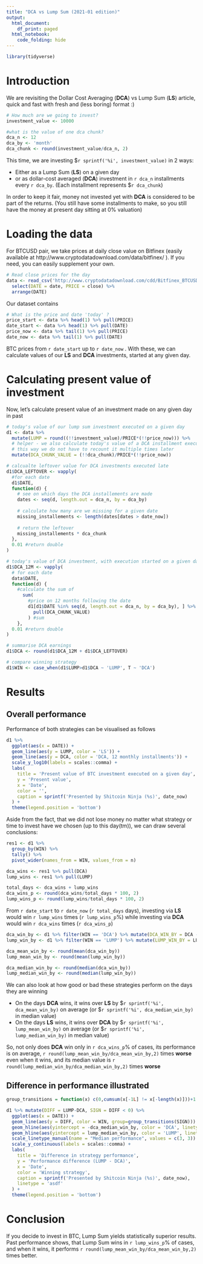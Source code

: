 ```yaml
---
title: "DCA vs Lump Sum (2021-01 edition)"
output:
  html_document:
    df_print: paged
  html_notebook:
    code_folding: hide
---
```


```r
library(tidyverse)
```

# Introduction

We are revisiting the Dollar Cost Averaging (**DCA**) vs Lump Sum (**LS**) article, quick and fast with fresh and (less boring) format :)

```r
# How much are we going to invest?
investment_value <- 10000

#what is the value of one dca chunk?
dca_n <- 12
dca_by <- 'month'
dca_chunk <- round(investment_value/dca_n, 2)
```

This time, we are investing $`r sprintf('%i', investment_value)` in 2 ways:

* Either as a Lump Sum (**LS**) on a given day
* or as dollar-cost averaged (**DCA**) investment in `r dca_n` installments every `r dca_by`. (Each installment represents $`r dca_chunk`)

In order to keep it fair, money not invested yet with **DCA** is considered to be part of the returns. (You still have some installments to make, so you still have the money at present day sitting at 0% valuation) 

# Loading the data
For BTCUSD pair, we take prices at daily close value on Bitfinex (easily available at http://www.cryptodatadownload.com/data/bitfinex/ ). If you need, you can easily supplement your own.

```r
# Read close prices for the day
data <- read_csv('http://www.cryptodatadownload.com/cdd/Bitfinex_BTCUSD_d.csv', skip = 1) %>% 
  select(DATE = date, PRICE = close) %>% 
  arrange(DATE)
```

Our dataset contains

```r
# What is the price and date 'today' ?
price_start <- data %>% head(1) %>% pull(PRICE)
date_start <- data %>% head(1) %>% pull(DATE)
price_now <- data %>% tail(1) %>% pull(PRICE)
date_now <- data %>% tail(1) %>% pull(DATE)
```

BTC prices from `r date_start` up to `r date_now` . With these, we can calculate values of our **LS** and **DCA** investments, started at any given day.

# Calculating present value of investment

Now, let's calculate present value of an investment made on any given day in past

```r
# today's value of our lump sum investment executed on a given day
d1 <- data %>% 
  mutate(LUMP = round((!!investment_value)/PRICE*(!!price_now))) %>%
  # helper - we also calculate today's value of a DCA installment executed on this day
  # this way we do not have to recount it multiple times later
  mutate(DCA_CHUNK_VALUE = (!!dca_chunk)/PRICE*(!!price_now))

# calcualte leftover value for DCA investments executed late
d1$DCA_LEFTOVER <- vapply(
  #for each date
  d1$DATE,
  function(d) {
    # see on which days the DCA installements are made
    dates <- seq(d, length.out = dca_n, by = dca_by)
    
    # calculate how many are we missing for a given date
    missing_installements <- length(dates[dates > date_now])
    
    # return the leftover
    missing_installements * dca_chunk
  },
  0.01 #return double
)

# today's value of DCA investment, with execution started on a given day 
d1$DCA_12M <- vapply(
  # for each date
  data$DATE, 
  function(d) {
    #calculate the sum of
      sum(
        #price on 12 months following the date
        d1[d1$DATE %in% seq(d, length.out = dca_n, by = dca_by), ] %>% 
          pull(DCA_CHUNK_VALUE)
        ) #sum
    },
  0.01 #return double
)

# summarise DCA earnings
d1$DCA <- round(d1$DCA_12M + d1$DCA_LEFTOVER)

# compare winning strategy
d1$WIN <- case_when(d1$LUMP>d1$DCA ~ 'LUMP', T ~ 'DCA')

```

# Results

## Overall performance

Performance of both strategies can be visualised as follows

```r
d1 %>% 
  ggplot(aes(x = DATE)) +
  geom_line(aes(y = LUMP, color = 'LS')) +
  geom_line(aes(y = DCA, color = 'DCA, 12 monthly installments')) +
  scale_y_log10(labels = scales::comma) +
  labs(
    title = 'Present value of BTC investment executed on a given day',
    y = 'Present value',
    x = 'Date',
    color = '',
    caption = sprintf('Presented by Shitcoin Ninja (%s)', date_now)
  ) +
  theme(legend.position = 'bottom')
```

Aside from the fact, that we did not lose money no matter what strategy or time to invest have we chosen (up to this day(tm)), we can draw several conclusions:

```r
res1 <- d1 %>% 
  group_by(WIN) %>% 
  tally() %>% 
  pivot_wider(names_from = WIN, values_from = n)

dca_wins <- res1 %>% pull(DCA)
lump_wins <- res1 %>% pull(LUMP)

total_days <- dca_wins + lump_wins
dca_wins_p <- round(dca_wins/total_days * 100, 2)
lump_wins_p <- round(lump_wins/total_days * 100, 2)
```

From `r date_start` to `r date_now` (`r total_days` days), investing via **LS** would win `r lump_wins` times (`r lump_wins_p`%) while investing via **DCA** would win `r dca_wins` times (`r dca_wins_p`)

```r
dca_win_by <- d1 %>% filter(WIN == 'DCA') %>% mutate(DCA_WIN_BY = DCA - LUMP) %>% pull(DCA_WIN_BY)
lump_win_by <- d1 %>% filter(WIN == 'LUMP') %>% mutate(LUMP_WIN_BY = LUMP - DCA) %>% pull(LUMP_WIN_BY)

dca_mean_win_by <- round(mean(dca_win_by))
lump_mean_win_by <- round(mean(lump_win_by))

dca_median_win_by <- round(median(dca_win_by))
lump_median_win_by <- round(median(lump_win_by))
```

We can also look at how good or bad these strategies perform on the days they are winning

* On the days **DCA** wins, it wins over **LS** by $`r sprintf('%i', dca_mean_win_by)` on average (or $`r sprintf('%i', dca_median_win_by)` in median value)
* On the days **LS** wins, it wins over **DCA** by $`r sprintf('%i', lump_mean_win_by)` on average (or $`r sprintf('%i', lump_median_win_by)` in median value)

So, not only does **DCA** win only in `r dca_wins_p`% of cases, its performance is on average, `r round(lump_mean_win_by/dca_mean_win_by,2)` times **worse** even when it wins, and its median value is `r round(lump_median_win_by/dca_median_win_by,2)` times **worse**

## Difference in performance illustrated

```r
group_transitions = function(x) c(0,cumsum(x[-1L] != x[-length(x)]))+1

d1 %>% mutate(DIFF = LUMP-DCA, SIGN = DIFF < 0) %>% 
  ggplot(aes(x = DATE)) +
  geom_line(aes(y = DIFF, color = WIN, group=group_transitions(SIGN))) +
  geom_hline(aes(yintercept = -dca_median_win_by, color = 'DCA', linetype = 'DCA')) +
  geom_hline(aes(yintercept = lump_median_win_by, color = 'LUMP', linetype = 'LUMP')) +
  scale_linetype_manual(name = "Median performance", values = c(3, 3)) +
  scale_y_continuous(labels = scales::comma) +
  labs(
    title = 'Difference in strategy performance',
    y = 'Performance difference (LUMP - DCA)',
    x = 'Date',
    color = 'Winning strategy',
    caption = sprintf('Presented by Shitcoin Ninja (%s)', date_now),
    linetype = 'asdf'
  ) +
  theme(legend.position = 'bottom')
```


# Conclusion

If you decide to invest in BTC, Lump Sum yields statistically superior results. Past performance shows, that Lump Sum wins in `r lump_wins_p`% of cases, and when it wins, it performs `r round(lump_mean_win_by/dca_mean_win_by,2)` times better.



